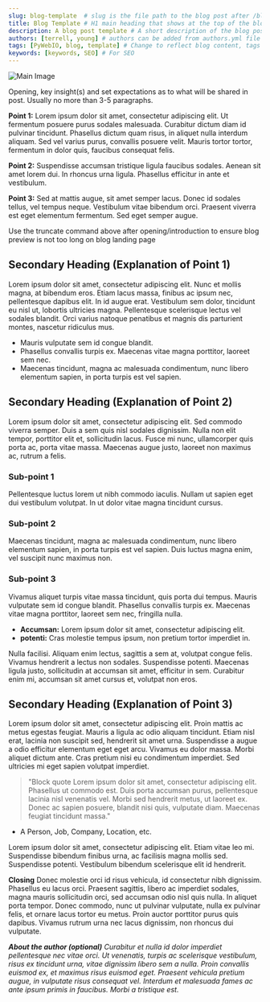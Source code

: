 ```yaml
---
slug: blog-template  # slug is the file path to the blog post after /blog, should be unique to the post
title: Blog Template # H1 main heading that shows at the top of the blog post
description: A blog post template # A short description of the blog post, does not show on page, for SEO
authors: [terrell, young] # authors can be added from authors.yml file (repeated use)
tags: [PyWebIO, blog, template] # Change to reflect blog content, tags will show at the bottom of the blog post
keywords: [keywords, SEO] # For SEO
---
```


![Main Image](./computer_blog.png)

Opening, key insight(s) and set expectations as to what will be shared in post. Usually no more than 3-5 paragraphs.

**Point 1:** Lorem ipsum dolor sit amet, consectetur adipiscing elit. Ut fermentum posuere purus sodales malesuada. Curabitur dictum diam id pulvinar tincidunt. Phasellus dictum quam risus, in aliquet nulla interdum aliquam. Sed vel varius purus, convallis posuere velit. Mauris tortor tortor, fermentum in dolor quis, faucibus consequat felis.

**Point 2:** Suspendisse accumsan tristique ligula faucibus sodales. Aenean sit amet lorem dui. In rhoncus urna ligula. Phasellus efficitur in ante et vestibulum.

**Point 3:** Sed at mattis augue, sit amet semper lacus. Donec id sodales tellus, vel tempus neque. Vestibulum vitae bibendum orci. Praesent viverra est eget elementum fermentum. Sed eget semper augue.

<!--truncate-->
Use the truncate command above after opening/introduction to ensure blog preview is not too long on blog landing page



## Secondary Heading (Explanation of Point 1)
Lorem ipsum dolor sit amet, consectetur adipiscing elit. Nunc et mollis magna, at bibendum eros. Etiam lacus massa, finibus ac ipsum nec, pellentesque dapibus elit. In id augue erat. Vestibulum sem dolor, tincidunt eu nisl ut, lobortis ultricies magna. Pellentesque scelerisque lectus vel sodales blandit. Orci varius natoque penatibus et magnis dis parturient montes, nascetur ridiculus mus.
* Mauris vulputate sem id congue blandit.
* Phasellus convallis turpis ex. Maecenas vitae magna porttitor, laoreet sem nec.
* Maecenas tincidunt, magna ac malesuada condimentum, nunc libero elementum sapien, in porta turpis est vel sapien.



## Secondary Heading (Explanation of Point 2)
Lorem ipsum dolor sit amet, consectetur adipiscing elit. Sed commodo viverra semper. Duis a sem quis nisl sodales dignissim. Nulla non elit tempor, porttitor elit et, sollicitudin lacus. Fusce mi nunc, ullamcorper quis porta ac, porta vitae massa. Maecenas augue justo, laoreet non maximus ac, rutrum a felis.

### Sub-point 1 
Pellentesque luctus lorem ut nibh commodo iaculis. Nullam ut sapien eget dui vestibulum volutpat. In ut dolor vitae magna tincidunt cursus.

### Sub-point 2
Maecenas tincidunt, magna ac malesuada condimentum, nunc libero elementum sapien, in porta turpis est vel sapien. Duis luctus magna enim, vel suscipit nunc maximus non.

### Sub-point 3
Vivamus aliquet turpis vitae massa tincidunt, quis porta dui tempus. Mauris vulputate sem id congue blandit. Phasellus convallis turpis ex. Maecenas vitae magna porttitor, laoreet sem nec, fringilla nulla.
* **Accumsan:** Lorem ipsum dolor sit amet, consectetur adipiscing elit.
* **potenti:** Cras molestie tempus ipsum, non pretium tortor imperdiet in.

Nulla facilisi. Aliquam enim lectus, sagittis a sem at, volutpat congue felis. Vivamus hendrerit a lectus non sodales. Suspendisse potenti. Maecenas ligula justo, sollicitudin at accumsan sit amet, efficitur in sem. Curabitur enim mi, accumsan sit amet cursus et, volutpat non eros.



## Secondary Heading (Explanation of Point 3)
Lorem ipsum dolor sit amet, consectetur adipiscing elit. Proin mattis ac metus egestas feugiat. Mauris a ligula ac odio aliquam tincidunt. Etiam nisl erat, lacinia non suscipit sed, hendrerit sit amet urna. Suspendisse a augue a odio efficitur elementum eget eget arcu. Vivamus eu dolor massa. Morbi aliquet dictum ante. Cras pretium nisi eu condimentum imperdiet. Sed ultricies mi eget sapien volutpat imperdiet.
>"Block quote Lorem ipsum dolor sit amet, consectetur adipiscing elit. Phasellus ut commodo est. Duis porta accumsan purus, pellentesque lacinia nisl venenatis vel. Morbi sed hendrerit metus, ut laoreet ex. Donec ac sapien posuere, blandit nisi quis, vulputate diam. Maecenas feugiat tincidunt massa."
- A Person, Job, Company, Location, etc.

Lorem ipsum dolor sit amet, consectetur adipiscing elit. Etiam vitae leo mi. Suspendisse bibendum finibus urna, ac facilisis magna mollis sed. Suspendisse potenti. Vestibulum bibendum scelerisque elit id hendrerit.


**Closing** Donec molestie orci id risus vehicula, id consectetur nibh dignissim. Phasellus eu lacus orci. Praesent sagittis, libero ac imperdiet sodales, magna mauris sollicitudin orci, sed accumsan odio nisl quis nulla. In aliquet porta tempor. Donec commodo, nunc ut pulvinar vulputate, nulla ex pulvinar felis, et ornare lacus tortor eu metus. Proin auctor porttitor purus quis dapibus. Vivamus rutrum urna nec lacus dignissim, non rhoncus dui vulputate.


***About the author (optional)*** *Curabitur et nulla id dolor imperdiet pellentesque nec vitae orci. Ut venenatis, turpis ac scelerisque vestibulum, risus ex tincidunt urna, vitae dignissim libero sem a nulla. Proin convallis euismod ex, et maximus risus euismod eget. Praesent vehicula pretium augue, in vulputate risus consequat vel. Interdum et malesuada fames ac ante ipsum primis in faucibus. Morbi a tristique est.*